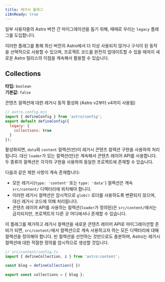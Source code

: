 ```yaml
---
title: 레거시 플래그
i18nReady: true
---
```


일부 사용자들의 Astro 버전 간 마이그레이션을 돕기 위해, 때때로 우리는 `legacy` 플래그를 도입합니다.

이러한 플래그를 통해 최신 버전의 Astro에서 더 이상 사용되지 않거나 구식이 된 동작을 선택적으로 사용할 수 있으며, 프로젝트 코드를 완전히 업데이트할 수 있을 때까지 새로운 Astro 릴리스의 이점을 계속해서 활용할 수 있습니다.


## Collections

<p>

**타입:** `boolean`<br />
**기본값:** `false`<br />
<Since v="5.0.0" />
</p>

콘텐츠 컬렉션에 대한 레거시 동작 활성화 (Astro v2부터 v4까지 사용됨)

```js
// astro.config.mjs
import { defineConfig } from 'astro/config';
export default defineConfig({
  legacy: {
    collections: true
  }
});
```

활성화되면, `data`와 `content` 컬렉션(만)이 레거시 콘텐츠 컬렉션 구현을 사용하여 처리됩니다. 대신 `loader`가 있는 컬렉션(만)은 계속해서 콘텐츠 레이어 API를 사용합니다. 두 종류의 컬렉션은 각각의 구현을 사용하여 동일한 프로젝트에 존재할 수 있습니다.

 다음과 같은 제한 사항이 계속 존재합니다:

- 모든 레거시(`type: 'content'` 또는 `type: 'data'`) 컬렉션은 계속 `src/content/` 디렉터리에 위치해야 합니다.
- 이러한 레거시 컬렉션은 암시적으로 `glob()` 로더를 사용하도록 변환되지 않으며, 대신 레거시 코드에 의해 처리됩니다.
- 콘텐츠 레이어 API를 사용하는 컬렉션(`loader`가 정의된)은 `src/content/`에서는 금지되지만, 프로젝트의 다른 곳 어디에서나 존재할 수 있습니다.

이 플래그를 제거하고 레거시 컬렉션을 새로운 콘텐츠 레이어 API로 마이그레이션할 준비가 되면, `src/content/`에서 컬렉션으로 계속 사용하고자 하는 모든 디렉터리에 대해 컬렉션을 정의해야 합니다. 빈 컬렉션을 선언하는 것만으로도 충분하며, Astro는 레거시 컬렉션에 대한 적절한 정의를 암시적으로 생성할 것입니다.

```js
// src/content/config.ts
import { defineCollection, z } from 'astro:content';

const blog = defineCollection({ })
 
export const collections = { blog };
```

